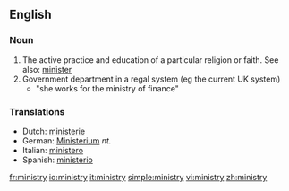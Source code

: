 ==English==
===Noun===
#The active practice and education of a particular religion or faith.  See also: [[minister]]
#Government department in a regal system (eg the current UK system)
#*"she works for the ministry of finance"

===Translations===
*Dutch: [[ministerie]] {{n}}
*German: [[Ministerium]] ''nt.''
*Italian: [[ministero]] {{m}}
*Spanish: [[ministerio]] {{m}}

[[fr:ministry]]
[[io:ministry]]
[[it:ministry]]
[[simple:ministry]]
[[vi:ministry]]
[[zh:ministry]]